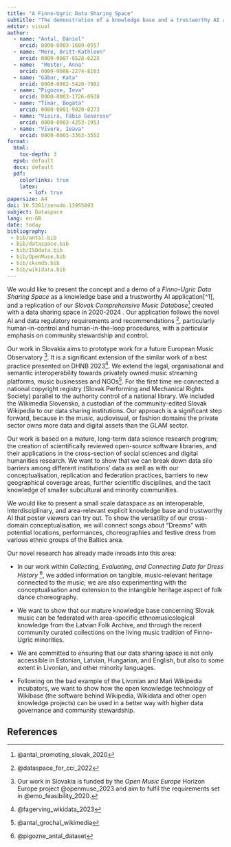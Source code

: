 ```yaml
---
title: "A Finno-Ugric Data Sharing Space"
subtitle: "The demonstration of a knowledge base and a trustworthy AI application to organise novel knowledge sharing"
editor: visual
author:
  - name: "Antal, Dániel"
    orcid: 0000-0003-1689-0557
  - name: "Mere, Britt-Kathleen"
    orcid: 0009-0007-0528-622X
  - name:  "Mester, Anna"
    orcid: 0009-0008-2274-8163
  - name: "Gábor, Kata"
    orcid: 0000-0002-5420-7002
  - name: "Pigozne, Ieva"
    orcid: 0000-0003-1726-0928
  - name: "Tímár, Bogáta"
    orcid: 0000-0001-9020-0273
  - name: "Vieira, Fábio Generoso"
    orcid: 0000-0003-4253-1953
  - name: "Vīvere, Ieava"
    orcid: 0000-0003-3363-3552
format:
  html: 
    toc-depth: 3
  epub: default
  docx: default
  pdf:
    colorlinks: true
    latex: 
       - lof: true
papersize: A4
doi: 10.5281/zenodo.13955893
subject: Dataspace
lang: en-GB
date: today
bibliography: 
 - bib/antal.bib
 - bib/dataspace.bib
 - bib/ISOdata.bib
 - bib/OpenMuse.bib
 - bib/skcmdb.bib
 - bib/wikidata.bib
---
```


We would like to present the concept and a demo of a *Finno-Ugric Data Sharing Space* as a knowledge base and a trustworthy AI application[^1], and a replication of our *Slovak Comprehensive Music Database*[^2] created with a data sharing space in 2020-2024 . Our application follows the novel AI and data regulatory requirements and recommendations [^3], particularly human-in-control and human-in-the-loop procedures, with a particular emphasis on community stewardship and control.

[^2]: @antal_promoting_slovak_2020

[^3]: @dataspace_for_cci_2022

Our work in Slovakia aims to prototype work for a future European Music Observatory [^4]. It is a significant extension of the similar work of a best practice presented on DHNB 2023[^5]. We extend the legal, organisational and semantic interoperability towards privately owned music streaming platforms, music businesses and NGOs[^6]. For the first time we connected a national copyright registry (Slovak Performing and Mechanical Rights Society) parallel to the authority control of a national library. We included the Wikimedia Slovensko, a custodian of the community-edited Slovak Wikipedia to our data sharing institutions. Our approach is a significant step forward, because in the music, audiovisual, or fashion domains the private sector owns more data and digital assets than the GLAM sector.

[^4]: Our work in Slovakia is funded by the *Open Music Europe* Horizon Europe project @openmuse_2023 and aim to fulfil the requirements set in @emo_feasibility_2020.

[^5]: @fagerving_wikidata_2023

[^6]: @antal_grochal_wikimedia

Our work is based on a mature, long-term data science research program; the creation of scientifically reviewed open-source software libraries, and their applications in the cross-section of social sciences and digital humanities research. We want to show that we can break down data silo barriers among different institutions' data as well as with our conceptualisation, replication and federation practices, barriers to new geographical coverage areas, further scientific disciplines, and the tacit knowledge of smaller subcultural and minority communities.

We would like to present a small scale dataspace as an interoperable, interdisciplinary, and area-relevant explicit knowledge base and trustworthy AI that poster viewers can try out. To show the versatility of our cross-domain conceptualisation, we will connect songs about "Dreams" with potential locations, performances, choreographies and festive dress from various ethnic groups of the Baltics area.

Our novel research has already made inroads into this area:

-   In our work within *Collecting, Evaluating, and Connecting Data for Dress History* [^7], we added information on tangible, music-relevant heritage connected to the music; we are also experimenting with the conceptualisation and extension to the intangible heritage aspect of folk dance choreography.

-   We want to show that our mature knowledge base concerning Slovak music can be federated with area-specific ethnomusicological knowledge from the Latvian Folk Archive, and through the recent community curated collections on the living music tradition of Finno-Ugric minorities.

-   We are committed to ensuring that our data sharing space is not only accessible in Estonian, Latvian, Hungarian, and English, but also to some extent in Livonian, and other minority languages.

-   Following on the bad example of the Livonian and Mari Wikipedia incubators, we want to show how the open knowledge technology of Wikibase (the software behind Wikipedia, Wikidata and other open knowledge projects) can be used in a better way with higher data governance and community stewardship.

[^7]: @pigozne_antal_dataset

## References
